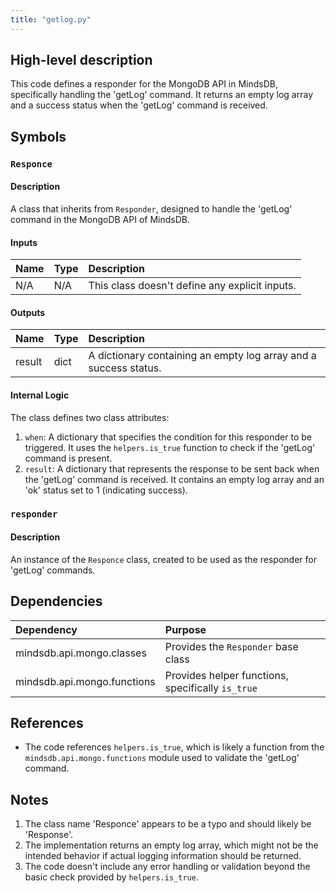 ```yaml
---
title: "getlog.py"
---
```


## High-level description
This code defines a responder for the MongoDB API in MindsDB, specifically handling the 'getLog' command. It returns an empty log array and a success status when the 'getLog' command is received.

## Symbols

### `Responce`
#### Description
A class that inherits from `Responder`, designed to handle the 'getLog' command in the MongoDB API of MindsDB.

#### Inputs
| Name | Type | Description |
|:-----|:-----|:------------|
| N/A | N/A | This class doesn't define any explicit inputs. |

#### Outputs
| Name | Type | Description |
|:-----|:-----|:------------|
| result | dict | A dictionary containing an empty log array and a success status. |

#### Internal Logic
The class defines two class attributes:
1. `when`: A dictionary that specifies the condition for this responder to be triggered. It uses the `helpers.is_true` function to check if the 'getLog' command is present.
2. `result`: A dictionary that represents the response to be sent back when the 'getLog' command is received. It contains an empty log array and an 'ok' status set to 1 (indicating success).

### `responder`
#### Description
An instance of the `Responce` class, created to be used as the responder for 'getLog' commands.

## Dependencies
| Dependency | Purpose |
|:-----------|:--------|
| mindsdb.api.mongo.classes | Provides the `Responder` base class |
| mindsdb.api.mongo.functions | Provides helper functions, specifically `is_true` |

## References
- The code references `helpers.is_true`, which is likely a function from the `mindsdb.api.mongo.functions` module used to validate the 'getLog' command.

## Notes
1. The class name 'Responce' appears to be a typo and should likely be 'Response'.
2. The implementation returns an empty log array, which might not be the intended behavior if actual logging information should be returned.
3. The code doesn't include any error handling or validation beyond the basic check provided by `helpers.is_true`.
